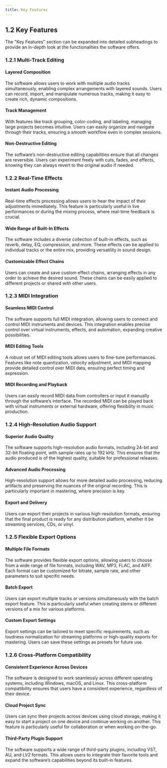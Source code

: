 ```yaml
---
title: Key Features
---
```


## 1.2 Key Features

The "Key Features" section can be expanded into detailed subheadings to provide an in-depth look at the functionalities the software offers.

### 1.2.1 Multi-Track Editing

#### Layered Composition
The software allows users to work with multiple audio tracks simultaneously, enabling complex arrangements with layered sounds. Users can record, import, and manipulate numerous tracks, making it easy to create rich, dynamic compositions.

#### Track Management
With features like track grouping, color-coding, and labeling, managing large projects becomes intuitive. Users can easily organize and navigate through their tracks, ensuring a smooth workflow even in complex sessions.

#### Non-Destructive Editing
The software’s non-destructive editing capabilities ensure that all changes are reversible. Users can experiment freely with cuts, fades, and effects, knowing they can always revert to the original audio if needed.

### 1.2.2 Real-Time Effects

#### Instant Audio Processing
Real-time effects processing allows users to hear the impact of their adjustments immediately. This feature is particularly useful in live performances or during the mixing process, where real-time feedback is crucial.

#### Wide Range of Built-In Effects
The software includes a diverse collection of built-in effects, such as reverb, delay, EQ, compression, and more. These effects can be applied to individual tracks or the entire mix, providing versatility in sound design.

#### Customizable Effect Chains
Users can create and save custom effect chains, arranging effects in any order to achieve the desired sound. These chains can be easily applied to different projects or shared with other users.

### 1.2.3 MIDI Integration

#### Seamless MIDI Control
The software supports full MIDI integration, allowing users to connect and control MIDI instruments and devices. This integration enables precise control over virtual instruments, effects, and automation, expanding creative possibilities.

#### MIDI Editing Tools
A robust set of MIDI editing tools allows users to fine-tune performances. Features like note quantization, velocity adjustment, and MIDI mapping provide detailed control over MIDI data, ensuring perfect timing and expression.

#### MIDI Recording and Playback
Users can easily record MIDI data from controllers or input it manually through the software’s interface. The recorded MIDI can be played back with virtual instruments or external hardware, offering flexibility in music production.

### 1.2.4 High-Resolution Audio Support

#### Superior Audio Quality
The software supports high-resolution audio formats, including 24-bit and 32-bit floating point, with sample rates up to 192 kHz. This ensures that the audio produced is of the highest quality, suitable for professional releases.

#### Advanced Audio Processing
High-resolution support allows for more detailed audio processing, reducing artifacts and preserving the nuances of the original recording. This is particularly important in mastering, where precision is key.

#### Export and Delivery
Users can export their projects in various high-resolution formats, ensuring that the final product is ready for any distribution platform, whether it be streaming services, CDs, or vinyl.

### 1.2.5 Flexible Export Options

#### Multiple File Formats
The software provides flexible export options, allowing users to choose from a wide range of file formats, including WAV, MP3, FLAC, and AIFF. Each format can be customized for bitrate, sample rate, and other parameters to suit specific needs.

#### Batch Export
Users can export multiple tracks or versions simultaneously with the batch export feature. This is particularly useful when creating stems or different versions of a mix for various platforms.

#### Custom Export Settings
Export settings can be tailored to meet specific requirements, such as loudness normalization for streaming platforms or high-quality exports for mastering. Users can save these settings as presets for future use.

### 1.2.6 Cross-Platform Compatibility

#### Consistent Experience Across Devices
The software is designed to work seamlessly across different operating systems, including Windows, macOS, and Linux. This cross-platform compatibility ensures that users have a consistent experience, regardless of their device.

#### Cloud Project Sync
Users can sync their projects across devices using cloud storage, making it easy to start a project on one device and continue working on another. This feature is particularly useful for collaboration or when working on-the-go.

#### Third-Party Plugin Support
The software supports a wide range of third-party plugins, including VST, AU, and LV2 formats. This allows users to integrate their favorite tools and expand the software’s capabilities beyond its built-in features.
